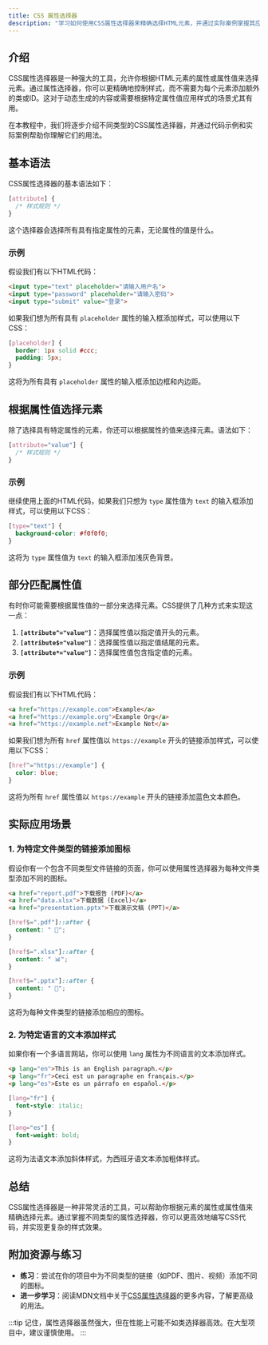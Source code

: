 ```yaml
---
title: CSS 属性选择器
description: "学习如何使用CSS属性选择器来精确选择HTML元素，并通过实际案例掌握其应用场景。"
---
```


## 介绍

CSS属性选择器是一种强大的工具，允许你根据HTML元素的属性或属性值来选择元素。通过属性选择器，你可以更精确地控制样式，而不需要为每个元素添加额外的类或ID。这对于动态生成的内容或需要根据特定属性值应用样式的场景尤其有用。

在本教程中，我们将逐步介绍不同类型的CSS属性选择器，并通过代码示例和实际案例帮助你理解它们的用法。

## 基本语法

CSS属性选择器的基本语法如下：

```css
[attribute] {
  /* 样式规则 */
}
```

这个选择器会选择所有具有指定属性的元素，无论属性的值是什么。

### 示例

假设我们有以下HTML代码：

```html
<input type="text" placeholder="请输入用户名">
<input type="password" placeholder="请输入密码">
<input type="submit" value="登录">
```

如果我们想为所有具有 `placeholder` 属性的输入框添加样式，可以使用以下CSS：

```css
[placeholder] {
  border: 1px solid #ccc;
  padding: 5px;
}
```

这将为所有具有 `placeholder` 属性的输入框添加边框和内边距。

## 根据属性值选择元素

除了选择具有特定属性的元素，你还可以根据属性的值来选择元素。语法如下：

```css
[attribute="value"] {
  /* 样式规则 */
}
```

### 示例

继续使用上面的HTML代码，如果我们只想为 `type` 属性值为 `text` 的输入框添加样式，可以使用以下CSS：

```css
[type="text"] {
  background-color: #f0f0f0;
}
```

这将为 `type` 属性值为 `text` 的输入框添加浅灰色背景。

## 部分匹配属性值

有时你可能需要根据属性值的一部分来选择元素。CSS提供了几种方式来实现这一点：

1. **`[attribute^="value"]`**：选择属性值以指定值开头的元素。
2. **`[attribute$="value"]`**：选择属性值以指定值结尾的元素。
3. **`[attribute*="value"]`**：选择属性值包含指定值的元素。

### 示例

假设我们有以下HTML代码：

```html
<a href="https://example.com">Example</a>
<a href="https://example.org">Example Org</a>
<a href="https://example.net">Example Net</a>
```

如果我们想为所有 `href` 属性值以 `https://example` 开头的链接添加样式，可以使用以下CSS：

```css
[href^="https://example"] {
  color: blue;
}
```

这将为所有 `href` 属性值以 `https://example` 开头的链接添加蓝色文本颜色。

## 实际应用场景

### 1. 为特定文件类型的链接添加图标

假设你有一个包含不同类型文件链接的页面，你可以使用属性选择器为每种文件类型添加不同的图标。

```html
<a href="report.pdf">下载报告 (PDF)</a>
<a href="data.xlsx">下载数据 (Excel)</a>
<a href="presentation.pptx">下载演示文稿 (PPT)</a>
```

```css
[href$=".pdf"]::after {
  content: " 📄";
}

[href$=".xlsx"]::after {
  content: " 📊";
}

[href$=".pptx"]::after {
  content: " 📑";
}
```

这将为每种文件类型的链接添加相应的图标。

### 2. 为特定语言的文本添加样式

如果你有一个多语言网站，你可以使用 `lang` 属性为不同语言的文本添加样式。

```html
<p lang="en">This is an English paragraph.</p>
<p lang="fr">Ceci est un paragraphe en français.</p>
<p lang="es">Este es un párrafo en español.</p>
```

```css
[lang="fr"] {
  font-style: italic;
}

[lang="es"] {
  font-weight: bold;
}
```

这将为法语文本添加斜体样式，为西班牙语文本添加粗体样式。

## 总结

CSS属性选择器是一种非常灵活的工具，可以帮助你根据元素的属性或属性值来精确选择元素。通过掌握不同类型的属性选择器，你可以更高效地编写CSS代码，并实现更复杂的样式效果。

## 附加资源与练习

- **练习**：尝试在你的项目中为不同类型的链接（如PDF、图片、视频）添加不同的图标。
- **进一步学习**：阅读MDN文档中关于[CSS属性选择器](https://developer.mozilla.org/zh-CN/docs/Web/CSS/Attribute_selectors)的更多内容，了解更高级的用法。

:::tip
记住，属性选择器虽然强大，但在性能上可能不如类选择器高效。在大型项目中，建议谨慎使用。
:::